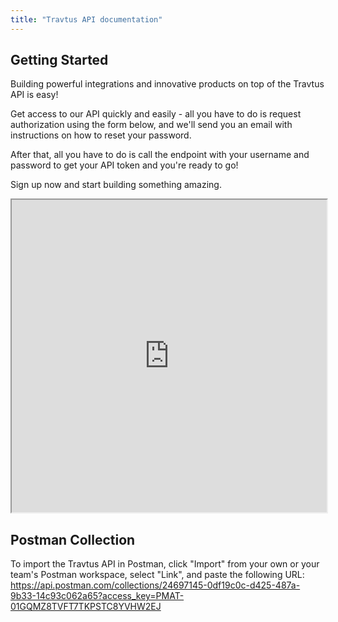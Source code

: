 ```yaml
---
title: "Travtus API documentation"
---
```


## Getting Started

Building powerful integrations and innovative products on top of the Travtus API is easy!

Get access to our API quickly and easily - all you have to do is request authorization using the form below, and we'll send you an email with instructions on how to reset your password.

After that, all you have to do is call the endpoint with your username and password to get your API token and you're ready to go!

Sign up now and start building something amazing.

<iframe width="100%" height="500" src="https://travtus.typeform.com/to/nHiEtqjg">
</iframe>

## Postman Collection

To import the Travtus API in Postman, click "Import" from your own or your team's Postman workspace, select "Link", and paste the following URL:
https://api.postman.com/collections/24697145-0df19c0c-d425-487a-9b33-14c93c062a65?access_key=PMAT-01GQMZ8TVFT7TKPSTC8YVHW2EJ
